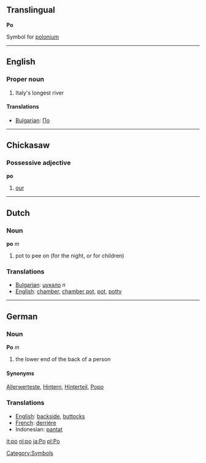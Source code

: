 == Translingual ==
'''Po'''

{{Chemistry}} Symbol for [[polonium]]
[[Category:Symbols]]
----

==English==
===Proper noun===

# Italy's longest river

====Translations====

*[[Bulgarian]]: [[По]]

----
==Chickasaw==
===Possessive adjective===

'''po'''

# [[our]]

----
==Dutch==
===Noun===

'''po''' ''m''

# pot to pee on (for the night, or for children)

===Translations===
*[[Bulgarian]]: [[цукало]] ''n''
*[[English]]: [[chamber]], [[chamber pot]], [[pot]], [[potty]]

----
==German==
===Noun===

'''Po''' ''m''

# the lower end of the back of a person

====Synonyms====
[[Allerwerteste]], [[Hintern]], [[Hinterteil]], [[Popo]]

===Translations===
*[[English]]: [[backside]], [[buttocks]]
*[[French]]: [[derrière]]
*Indonesian: [[pantat]]

[[it:po]]
[[nl:po]]
[[ja:Po]]
[[pl:Po]]